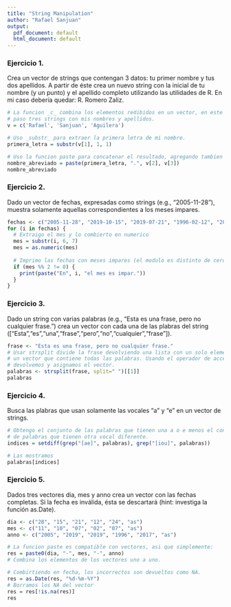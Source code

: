 ```yaml
---
title: "String Manipulation"
author: "Rafael Sanjuan"
output:
  pdf_document: default
  html_document: default
---
```



### Ejercicio 1. 
Crea un vector de strings que contengan 3 datos: tu primer nombre y tus dos apellidos. A partir de
éste crea un nuevo string con la inicial de tu nombre (y un punto) y el apellido completo utilizando las
utilidades de R. En mi caso debería quedar: R. Romero Zaliz.

```r
# La funcion _c_ combina los elementos redibidos en un vector, en este caso le
# paso tres strings con mis nombres y apellidos.
v = c('Rafael', 'Sanjuan', 'Aguilera')

# Uso _substr_ para extraer la primera letra de mi nombre.
primera_letra = substr(v[1], 1, 1)

# Uso la funcion paste para concatenar el resultado, agregando tambien un punto.
nombre_abreviado = paste(primera_letra, ".", v[2], v[3])
nombre_abreviado
```


### Ejercicio 2.
Dado un vector de fechas, expresadas como strings (e.g., “2005-11-28”), muestra solamente aquellas
correspondientes a los meses impares.

```r
fechas <- c("2005-11-28", "2019-10-15", "2019-07-21", "1996-02-12", "2017-07-24")
for (i in fechas) {
  # Extraigo el mes y lo combierto en numerico
  mes = substr(i, 6, 7)
  mes = as.numeric(mes)
  
  # Imprimo las fechas con meses impares (el modulo es distinto de cero)
  if (mes %% 2 != 0) {
    print(paste("En", i, "el mes es impar."))
  }
}
```


### Ejercicio 3.
Dado un string con varias palabras (e.g., “Esta es una frase, pero no cualquier frase.”) crea un vector con
cada una de las plabras del string (["Esta","es","una","frase","pero","no","cualquier","frase"]).

```r
frase <- "Esta es una frase, pero no cualquier frase."
# Usar strsplit divide la frase devolviendo una lista con un solo elemento,
# un vector que contiene todas las palabras. Usando el operador de acceso [[1]]
# devolvemos y asignamos el vector.
palabras <- strsplit(frase, split=" ")[[1]]
palabras
```


### Ejercicio 4.
Busca las plabras que usan solamente las vocales “a” y “e” en un vector de strings.
```r
# Obtengo el conjunto de las palabras que tienen una a o e menos el conjunto
# de palabras que tienen otra vocal diferente.
indices = setdiff(grep("[ae]", palabras), grep("[iou]", palabras))

# Las mostramos
palabras[indices]
```


### Ejercicio 5. 
Dados tres vectores dia, mes y anno crea un vector con las fechas completas. Si la fecha es inválida,
ésta se descartará (hint: investiga la función as.Date).
```r
dia <- c("28", "15", "21", "12", "24", "as")
mes <- c("11", "10", "07", "02", "07", "as")
anno <- c("2005", "2019", "2019", "1996", "2017", "as")

# La funcion paste es compatible con vectores, asi que simplemente:
res = paste0(dia, "-", mes, "-", anno)
# Combina los elementos de los vectores uno a uno.

# Combirtiendo en fecha, los incorrectos son devueltos como NA.
res = as.Date(res, "%d-%m-%Y")
# Borramos los NA del vector
res = res[!is.na(res)]
res
```